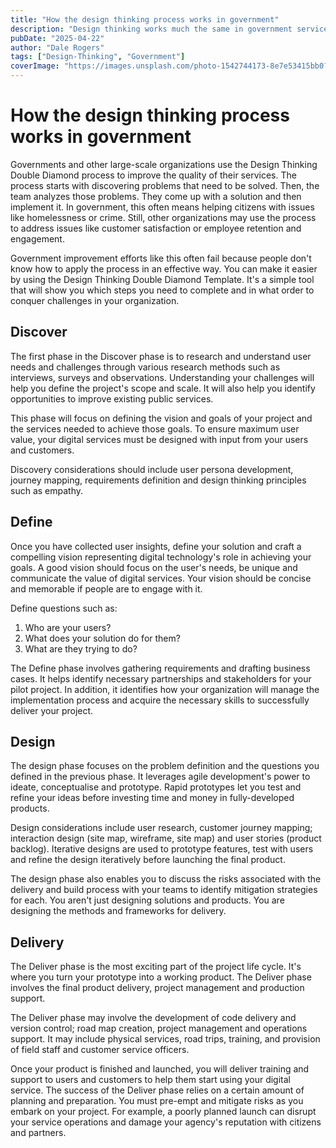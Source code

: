 ```yaml
---
title: "How the design thinking process works in government"
description: "Design thinking works much the same in government services as it does for any other organisation. But working with governments can be challenging here's some ..."
pubDate: "2025-04-22"
author: "Dale Rogers"
tags: ["Design-Thinking", "Government"]
coverImage: "https://images.unsplash.com/photo-1542744173-8e7e53415bb0?q=80&w=2070&auto=format&fit=crop"
---
```


# How the design thinking process works in government

Governments and other large-scale organizations use the Design Thinking Double Diamond process to improve the quality of their services. The process starts with discovering problems that need to be solved. Then, the team analyzes those problems. They come up with a solution and then implement it. In government, this often means helping citizens with issues like homelessness or crime. Still, other organizations may use the process to address issues like customer satisfaction or employee retention and engagement.

Government improvement efforts like this often fail because people don't know how to apply the process in an effective way. You can make it easier by using the Design Thinking Double Diamond Template. It's a simple tool that will show you which steps you need to complete and in what order to conquer challenges in your organization.

## Discover

The first phase in the Discover phase is to research and understand user needs and challenges through various research methods such as interviews, surveys and observations. Understanding your challenges will help you define the project's scope and scale. It will also help you identify opportunities to improve existing public services.

This phase will focus on defining the vision and goals of your project and the services needed to achieve those goals. To ensure maximum user value, your digital services must be designed with input from your users and customers.

Discovery considerations should include user persona development, journey mapping, requirements definition and design thinking principles such as empathy.

## Define

Once you have collected user insights, define your solution and craft a compelling vision representing digital technology's role in achieving your goals. A good vision should focus on the user's needs, be unique and communicate the value of digital services. Your vision should be concise and memorable if people are to engage with it.

Define questions such as:

1. Who are your users?
2. What does your solution do for them?
3. What are they trying to do?

The Define phase involves gathering requirements and drafting business cases. It helps identify necessary partnerships and stakeholders for your pilot project. In addition, it identifies how your organization will manage the implementation process and acquire the necessary skills to successfully deliver your project.

## Design

The design phase focuses on the problem definition and the questions you defined in the previous phase. It leverages agile development's power to ideate, conceptualise and prototype. Rapid prototypes let you test and refine your ideas before investing time and money in fully-developed products.

Design considerations include user research, customer journey mapping; interaction design (site map, wireframe, site map) and user stories (product backlog). Iterative designs are used to prototype features, test with users and refine the design iteratively before launching the final product.

The design phase also enables you to discuss the risks associated with the delivery and build process with your teams to identify mitigation strategies for each. You aren't just designing solutions and products. You are designing the methods and frameworks for delivery.

## Delivery

The Deliver phase is the most exciting part of the project life cycle. It's where you turn your prototype into a working product. The Deliver phase involves the final product delivery, project management and production support.

The Deliver phase may involve the development of code delivery and version control; road map creation, project management and operations support. It may include physical services, road trips, training, and provision of field staff and customer service officers.

Once your product is finished and launched, you will deliver training and support to users and customers to help them start using your digital service. The success of the Deliver phase relies on a certain amount of planning and preparation. You must pre-empt and mitigate risks as you embark on your project. For example, a poorly planned launch can disrupt your service operations and damage your agency's reputation with citizens and partners.
